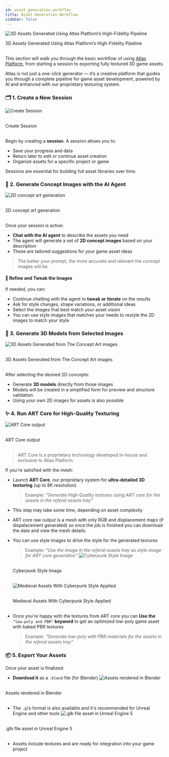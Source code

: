 ```yaml
---
id: asset_generation_workflow
title: Asset Generation Workflow
sidebar: false
---
```


![3D Assets Generated Using Atlas Platform’s High-Fidelity Pipeline](/img/headers/01.jpg)
<br />

<div style={{ textAlign: 'center', marginTop: '0.5rem', color: '#555', fontSize: '0.9rem' }}>
  3D Assets Generated Using Atlas Platform’s High-Fidelity Pipeline
</div>

<br />

This section will walk you through the basic workflow of using [Atlas Platform](https://your-platform-url.com), from starting a session to exporting fully textured 3D game assets.

Atlas is not just a one-click generator — it’s a creative platform that guides you through a complete pipeline for game asset development, powered by AI and enhanced with our proprietary texturing system.

### 🗂️ 1. Create a New Session
![Create Session](/img/asset_workflow/create_session.jpg)

<br />

<div style={{ textAlign: 'center', marginTop: '0.5rem', color: '#555', fontSize: '0.9rem' }}>
  Create Session
</div>

<br />


Begin by creating a **session**. A session allows you to:
- Save your progress and data
- Return later to edit or continue asset creation
- Organize assets for a specific project or game

Sessions are essential for building full asset libraries over time.

### 💬 2. Generate Concept Images with the AI Agent
![2D concept art generation](/img/asset_workflow/2d_concept_art.jpg)

<br />

<div style={{ textAlign: 'center', marginTop: '0.5rem', color: '#555', fontSize: '0.9rem' }}>
  2D concept art generation
</div>

<br />

Once your session is active:
- **Chat with the AI agent** to describe the assets you need
- The agent will generate a set of **2D concept images** based on your description
- These are tailored suggestions for your game asset ideas

> The better your prompt, the more accurate and relevant the concept images will be.

#### 🎨 Refine and Tweak the Images

If needed, you can:
- Continue chatting with the agent to **tweak or iterate** on the results
- Ask for style changes, shape variations, or additional ideas
- Select the images that best match your asset vision
- You can use style images that matches your needs to restyle the 2D images to match your style

### 🧱 3. Generate 3D Models from Selected Images
![3D Assets Generated from The Concept Art images](/img/asset_workflow/img_to_3d.jpg)

<br />

<div style={{ textAlign: 'center', marginTop: '0.5rem', color: '#555', fontSize: '0.9rem' }}>
  3D Assets Generated from The Concept Art images
</div>

<br />

After selecting the desired 2D concepts:
- Generate **3D models** directly from those images
- Models will be created in a simplified form for preview and structure validation
- Using your own 2D images for assets is also possible 

### ✨ 4. Run ART Core for High-Quality Texturing
![ART Core output](/img/asset_workflow/art_core_output.jpg)

<br />

<div style={{ textAlign: 'center', marginTop: '0.5rem', color: '#555', fontSize: '0.9rem' }}>
  ART Core output
</div>

<br />

> ART Core is a proprietary technology developed in-house and exclusive to Atlas Platform.

If you're satisfied with the mesh:
- Launch **ART Core**, our proprietary system for **ultra-detailed 3D texturing** (up to 8K resolution)
    > Example: *"Generate High Quality textures using ART core for the assets in the referal assets tray"*
- This step may take some time, depending on asset complexity
- ART core raw output is a mesh with only RGB and displacement maps (if dispalacement generated) so once the job is finished you can download the date and view the mesh details.
- You can use style images to drive the style for the generated textures
    > Example: *"Use the image in the referal assets tray as style image for ART core generation"*
    ![Cyberpunk Style Image](/img/asset_workflow/cyberpunk_style.jpg)

    <br />

    <div style={{ textAlign: 'center', marginTop: '0.5rem', color: '#555', fontSize: '0.9rem' }}>
      Cyberpunk Style Image
    </div>

    <br />

    ![Medieval Assets With Cyberpunk Style Applied](/img/asset_workflow/2d_concept_art_cyberpunk_style.jpg)

    <br />

    <div style={{ textAlign: 'center', marginTop: '0.5rem', color: '#555', fontSize: '0.9rem' }}>
      Medieval Assets With Cyberpunk Style Applied
    </div>

    <br />

- Once you're happy with the textures from ART core you can **Use the** `"low-poly and PBR"` **keyword** to get an optimized low-poly game asset with baked PBR textures
    > Example: *"Generate low-poly with PBR materials for the assets in the referal assets tray"*

### 📦 5. Export Your Assets

Once your asset is finalized:
- **Download it** as a `.blend` file (for Blender)
![Assets rendered in Blender](/img/asset_workflow/art_core_output.jpg)

<br />

<div style={{ textAlign: 'center', marginTop: '0.5rem', color: '#555', fontSize: '0.9rem' }}>
  Assets rendered in Blender
</div>

<br />

- The `.glb` format is also available and it's recommended for Unreal Engine and other tools
![.glb file asset in Unreal Engine 5](/img/asset_workflow/export_unrealengine.jpg)

<br />

<div style={{ textAlign: 'center', marginTop: '0.5rem', color: '#555', fontSize: '0.9rem' }}>
  .glb file asset in Unreal Engine 5
</div>

<br />

- Assets include textures and are ready for integration into your game project

